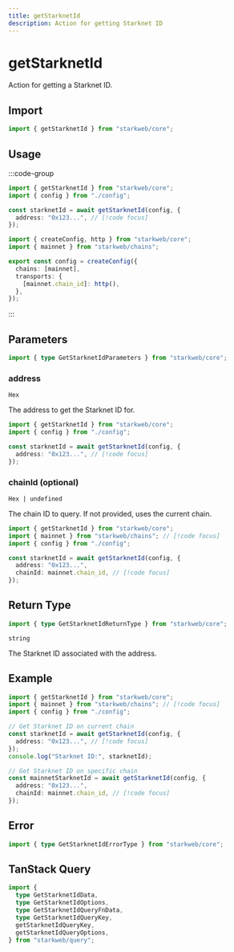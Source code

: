 ```yaml
---
title: getStarknetId
description: Action for getting Starknet ID
---
```


# getStarknetId

Action for getting a Starknet ID.

## Import

```ts
import { getStarknetId } from "starkweb/core";
```

## Usage

:::code-group

```ts [index.ts]
import { getStarknetId } from "starkweb/core";
import { config } from "./config";

const starknetId = await getStarknetId(config, {
  address: "0x123...", // [!code focus]
});
```

```ts [config.ts]
import { createConfig, http } from "starkweb/core";
import { mainnet } from "starkweb/chains";

export const config = createConfig({
  chains: [mainnet],
  transports: {
    [mainnet.chain_id]: http(),
  },
});
```

:::

## Parameters

```ts
import { type GetStarknetIdParameters } from "starkweb/core";
```

### address

`Hex`

The address to get the Starknet ID for.

```ts [index.ts]
import { getStarknetId } from "starkweb/core";
import { config } from "./config";

const starknetId = await getStarknetId(config, {
  address: "0x123...", // [!code focus]
});
```

### chainId (optional)

`Hex | undefined`

The chain ID to query. If not provided, uses the current chain.

```ts [index.ts]
import { getStarknetId } from "starkweb/core";
import { mainnet } from "starkweb/chains"; // [!code focus]
import { config } from "./config";

const starknetId = await getStarknetId(config, {
  address: "0x123...",
  chainId: mainnet.chain_id, // [!code focus]
});
```

## Return Type

```ts
import { type GetStarknetIdReturnType } from "starkweb/core";
```

`string`

The Starknet ID associated with the address.

## Example

```ts [example.ts]
import { getStarknetId } from "starkweb/core";
import { mainnet } from "starkweb/chains"; // [!code focus]
import { config } from "./config";

// Get Starknet ID on current chain
const starknetId = await getStarknetId(config, {
  address: "0x123...", // [!code focus]
});
console.log("Starknet ID:", starknetId);

// Get Starknet ID on specific chain
const mainnetStarknetId = await getStarknetId(config, {
  address: "0x123...",
  chainId: mainnet.chain_id, // [!code focus]
});
```

## Error

```ts
import { type GetStarknetIdErrorType } from "starkweb/core";
```

## TanStack Query

```ts
import {
  type GetStarknetIdData,
  type GetStarknetIdOptions,
  type GetStarknetIdQueryFnData,
  type GetStarknetIdQueryKey,
  getStarknetIdQueryKey,
  getStarknetIdQueryOptions,
} from "starkweb/query";
```
